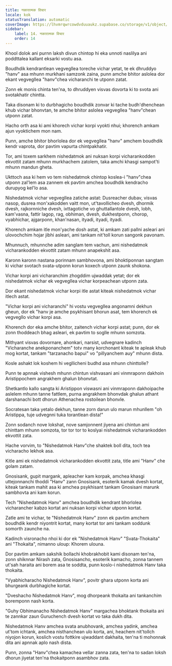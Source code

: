 ```yaml
---
title: नकारात्मक विचार
locale: kok
statusTranslation: automatic
coverImage: https://lhvmrqwrcowdvduuaukz.supabase.co/storage/v1/object/public/strapi-uploads/small_cover-tratado-de-psicologia-revolucionaria.webp-5e15e1cec4e0ebebcde5d7fc7565d8fd.webp
sidebar:
    label: 14. नकारात्मक विचार
    order: 14
---
```

Khool dolok ani purnn laksh divun chintop hi eka unnoti naslilya ani poddttalea kallant eksarki vostu asa.

Boudhdik kendrantlean vegvegllea toreche vichar yetat, te ek dhruddyo "hanv" asa mhunn murkhani samzonk zaina, punn amche bhitor aslolea dor ekant vegvegllea "hanv"chea vicharanchi te utponn zatat.

Zonn ek monis chinta ten'na, to dhruddyen visvas dovorta ki to svota ani svotakhatir chintta.

Taka disonam ki to durbhagicho boudhdik zonvar ki tache budh'dhenchean khub vichar bhonvtan, te amche bhitor aslolea vegvegllea "hanv"chean utponn zatat.

Hacho orth asa ki ami khorech vichar korpi vyokti nhui; khorench amkam ajun vyoktichem mon nam.

Punn, amche bhitor bhorlolea dor ek vegvegllea "hanv" amchem boudhdik kendr vaprota, dor pavtim vapurta chintpakhatir.

Tor, ami toxem sarkhem nishedatmok ani nuksan korpi vicharankodden ekvottit zatam mhunn murkhachem zatolem, taka amchi khasgi sampot'ti mhunn mandun gheta.

Ukttoch asa ki hem vo tem nishedatmok chintop koslea-i "hanv"chea utponn zal'lem asa zannem ek pavtim amchea boudhdik kendracho durupyog kel'lo asa.

Nishedatmok vichar vegvegllea zatiche astat: Dusreacher dubav, visvas nasop, dusrea mon'xakodden vaitt mon, ut'tavollicheo dvesh, dhormik dvesh, rajkornniche dvesh, ixttagotiche vo ghuttallantole dvesh, lobh, kam'vasna, fattir lagop, rag, obhiman, dvesh, dukhestponn, chorop, vyabhichar, ajgarponn, khan'nasan, ityadi, ityadi, ityadi.

Khorench amkam itle mon'yache dosh astat, ki amkam zati pallni asleari ani ulovochchim hojar jibhi asleari, ami tankam nit'toll korun sangonk pavonam.

Mhunnuch, mhunnche adim sanglam tem vachun, ami nishedatmok vicharankodden ekvottit zatam mhunn anapekshit asa.

Karonn karonn nastana porinnam sambhovona, ami bhoktiponnan sangtam ki vichar svotach svata-utponn korun koxech utponn zaunk shokona.

Vichar korpi ani vicharanchim zhogddim ujwaddak yetat; dor ek nishedatmok vichar ek vegvegllea vichar korpeachean utponn zata.

Dor ekant nishedatmok vichar korpi itle astat kiteak nishedatmok vichar itlech astat.

"Vichar korpi ani vicharanchi" hi vostu vegvegllea angonamni dekhun gheun, dor ek "hanv je amche psykhisant bhorun asat, tem khorench ek vegvegllo vichar korpi asa.

Khorench dor eka amche bhitor, zaitench vichar korpi astat; punn, dor ek zonn thoddeach bhag asleari, ek pavtim to soglle mhunn somzota.

Mithyant visvas dovornare, ahonkari, narsist, udvegnare kadinch "Vicharanche anekponanchem" totv many korchonant kiteak te apleak khub mog kortat, tankam "tarzanacho bapui" vo "pillyanchem auy" mhunn dista.

Kosle ashakt lok koshem hi vegllicheni budhd asa mhunn chinttolle?

Punn te apnnak vishesh mhunn chintun vishvasani ani vinmraponn dakhoin Aristippochem angrakhem ghalun bhonvtat.

Shetkantlo kallo sangta ki Aristippon viswasni ani vinmraponn dakhoipache aslelem mhunn tanne fattlem, purna angrakhem bhonvdak ghalun athant darshanachi bott dhorun Athenachea rostoilean bhonvle.

Socratesan taka yetalo dekhun, tanne zorn darun ulo marun mhunllem "oh Aristippa, tuje udvegnni tuka torantlean dista!"

Zonn sodanch nove lokshat, nove samjonnent jiyena ani chintun ami chinttam mhunn somzota, tor tor tor to koslyai nishedatmok vicharankodden ekvottit zata.

Hache vorvim, to "Nishedatmok Hanv"che shaktek boll dita, toch tea vicharacho lekhok asa.

Kitle ami ek nishedatmok vicharankodden ekvottit zata, title ami "Hanv" che golam zatam.

Gnosisank, gupit margank, apleacher kam korpak, amchea khasgi uttejonnanchi thoddi "Hanv" zann Gnosisank, esoterik kamak dvesh kortat, kiteak tankam mahit asa ki amchea psykhisant tankam Gnosisani marunk sambhovta ani kam korun.

Tech "Nishedatmok Hanv" amchea boudhdik kendrant bhorlolea vicharancher kabzo kortat ani nuksan korpi vichar utponn kortat.

Zatle ami te vichar, te "Nishedatmok Hanv" zonn ek pavtim amchem boudhdik kendr niyontrit kortat, many kortat tor ami tankam soddunk somorth zaunche na.

Kadinch visronacho nhoi ki dor ek "Nishedatmok Hanv" "Svata-Thokaita" ani "Thokaita", nimanno uloup: Khorem ulouna.

Dor pavtim amkam sakshik bollachi khobrakhobit kami disonam ten'na, zonn shiknnar Nirash zata, Gnosisancho, esoterik kamacho, zonna tannem ut'sah haraita ani borem asa te soddta, punn koslo-i nishedatmok Hanv taka thokaita.

"Vyabhicharacho Nishedatmok Hanv", povitr ghara utponn korta ani bhurgeank durbhagiche kortat.

"Dveshacho Nishedatmok Hanv", mog dhorpeank thokaita ani tankanchim boremponn nash korta.

"Guhy Obhimanacho Nishedatmok Hanv" margachea bhoktank thokaita ani te zannkar zaun Guruchench dvesh kortat vo taka dukh dita.

Nishedatmok Hanv amchea svata anubhovank, amchea yadink, amchea ut'tom ichtank, amchea nisthanchean ulo korta, ani, heachem nit'tollch niyojon korun, koslich vostu fottkire ujwaddant dakhaita, ten'na ti mohonnak dita ani apnnak aplo nash dista.

Punn, zonna "Hanv"chea kamachea vellar zanna zata, ten'na to sadan loksh dhorun jiyetat ten'na thokaitponn asambhov zata.

